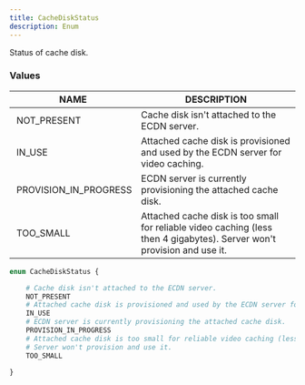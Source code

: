 ```yaml
---
title: CacheDiskStatus
description: Enum
---
```


Status of cache disk.

### Values

| NAME | DESCRIPTION |
| - | - |
| NOT_PRESENT | Cache disk isn't attached to the ECDN server. |
| IN_USE | Attached cache disk is provisioned and used by the ECDN server for video caching. |
| PROVISION_IN_PROGRESS | ECDN server is currently provisioning the attached cache disk. |
| TOO_SMALL | Attached cache disk is too small for reliable video caching (less then 4 gigabytes). Server won't provision and use it. |
	
```graphql
enum CacheDiskStatus {

	# Cache disk isn't attached to the ECDN server.
	NOT_PRESENT
	# Attached cache disk is provisioned and used by the ECDN server for video caching.
	IN_USE
	# ECDN server is currently provisioning the attached cache disk.
	PROVISION_IN_PROGRESS
	# Attached cache disk is too small for reliable video caching (less then 4 gigabytes).
	# Server won't provision and use it.
	TOO_SMALL

}
```


